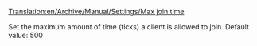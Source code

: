 [[Translation:en/Archive/Manual/Settings/Max join time]]


{{en/Stub}}
Set the maximum amount of time (ticks) a client is allowed to join. Default value: 500